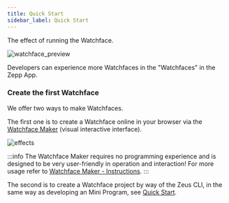 ```yaml
---
title: Quick Start
sidebar_label: Quick Start
---
```


The effect of running the Watchface.

![watchface_preview](/img/docs/quick-start/watchface_preview.gif)

Developers can experience more Watchfaces in the "Watchfaces" in the Zepp App.

### Create the first Watchface

We offer two ways to make Watchfaces.

The first one is to create a Watchface online in your browser via the [Watchface Maker](https://watchface.zepp.com/) (visual interactive interface).

![effects](/img/docs/guides/tools/watchface/overview.png)

:::info
The Watchface Maker requires no programming experience and is designed to be very user-friendly in operation and interaction! For more usage refer to [Watchface Maker - Instructions](../guides/tools/watchface/index.md).
:::

The second is to create a Watchface project by way of the Zeus CLI, in the same way as developing an Mini Program, see [Quick Start](../guides/quick-start.mdx).
